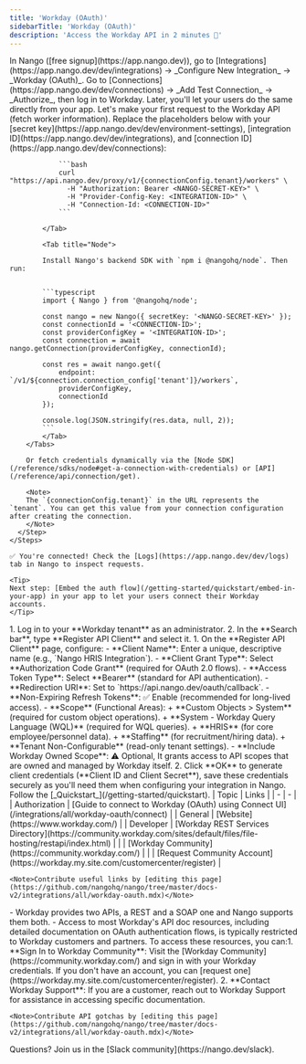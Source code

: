 ```yaml
---
title: 'Workday (OAuth)'
sidebarTitle: 'Workday (OAuth)'
description: 'Access the Workday API in 2 minutes 💨'
---
```


<Tabs>
  <Tab title="🚀 Quickstart">
    <Steps>
      <Step title="Create an integration">
        In Nango ([free signup](https://app.nango.dev)), go to [Integrations](https://app.nango.dev/dev/integrations) -> _Configure New Integration_ -> _Workday (OAuth)_.
      </Step>
      <Step title="Authorize Workday">
        Go to [Connections](https://app.nango.dev/dev/connections) -> _Add Test Connection_ -> _Authorize_, then log in to Workday. Later, you'll let your users do the same directly from your app.
      </Step>
      <Step title="Call the Workday API">
        Let's make your first request to the Workday API (fetch worker information). Replace the placeholders below with your [secret key](https://app.nango.dev/dev/environment-settings), [integration ID](https://app.nango.dev/dev/integrations), and [connection ID](https://app.nango.dev/dev/connections):
        <Tabs>
            <Tab title="cURL">

                ```bash
                curl "https://api.nango.dev/proxy/v1/{connectionConfig.tenant}/workers" \
                  -H "Authorization: Bearer <NANGO-SECRET-KEY>" \
                  -H "Provider-Config-Key: <INTEGRATION-ID>" \
                  -H "Connection-Id: <CONNECTION-ID>"
                ```

            </Tab>

            <Tab title="Node">

            Install Nango's backend SDK with `npm i @nangohq/node`. Then run:


            ```typescript
            import { Nango } from '@nangohq/node';

            const nango = new Nango({ secretKey: '<NANGO-SECRET-KEY>' });
            const connectionId = '<CONNECTION-ID>';
            const providerConfigKey = '<INTEGRATION-ID>';
            const connection = await nango.getConnection(providerConfigKey, connectionId);

            const res = await nango.get({
                endpoint: `/v1/${connection.connection_config['tenant']}/workers`,
                providerConfigKey,
                connectionId
            });

            console.log(JSON.stringify(res.data, null, 2));
            ```
            </Tab>
        </Tabs>

        Or fetch credentials dynamically via the [Node SDK](/reference/sdks/node#get-a-connection-with-credentials) or [API](/reference/api/connection/get).

        <Note>
        The `{connectionConfig.tenant}` in the URL represents the `tenant`. You can get this value from your connection configuration after creating the connection.
        </Note>
      </Step>
    </Steps>

    ✅ You're connected! Check the [Logs](https://app.nango.dev/dev/logs) tab in Nango to inspect requests.

    <Tip>
    Next step: [Embed the auth flow](/getting-started/quickstart/embed-in-your-app) in your app to let your users connect their Workday accounts.
    </Tip>
  </Tab>
  <Tab title="🧑‍💻 OAuth app setup">
   <Steps>
  <Step title="Access the Workday API Client Registration">
    1. Log in to your **Workday tenant** as an administrator.
    2. In the **Search bar**, type **Register API Client** and select it.
  </Step>
  <Step title="Create OAuth 2.0 credentials">
      1. On the **Register API Client** page, configure:
        - **Client Name**: Enter a unique, descriptive name (e.g., `Nango HRIS Integration`).
        - **Client Grant Type**: Select **Authorization Code Grant** (required for OAuth 2.0 flows).
        - **Access Token Type**: Select **Bearer** (standard for API authentication).
        - **Redirection URI**: Set to `https://api.nango.dev/oauth/callback`.
        - **Non-Expiring Refresh Tokens**: ✅ Enable (recommended for long-lived access).
        - **Scope** (Functional Areas):
          + **Custom Objects > System** (required for custom object operations).
          + **System - Workday Query Language (WQL)** (required for WQL queries).
          + **HRIS** (for core employee/personnel data).
          + **Staffing** (for recruitment/hiring data).
          + **Tenant Non-Configurable** (read-only tenant settings).
        - **Include Workday Owned Scope**: ⚠️ Optional, It grants access to API scopes that are owned and managed by Workday itself.
    2. Click **OK** to generate client credentials (**Client ID and Client Secret**), save these credentials securely as you'll need them when configuring your integration in Nango.
  </Step>
  <Step title="Next">
    Follow the [_Quickstart_](/getting-started/quickstart).
  </Step>
</Steps>
  </Tab>
  <Tab title="🔗 Useful links">
    | Topic | Links |
    | - | - |
    | Authorization | [Guide to connect to Workday (OAuth) using Connect UI](/integrations/all/workday-oauth/connect) |
    | General | [Website](https://www.workday.com/) |
    | Developer | [Workday REST Services Directory](https://community.workday.com/sites/default/files/file-hosting/restapi/index.html) |
    | | [Workday Community](https://community.workday.com/) |
    | | [Request Community Account](https://workday.my.site.com/customercenter/register) |

    <Note>Contribute useful links by [editing this page](https://github.com/nangohq/nango/tree/master/docs-v2/integrations/all/workday-oauth.mdx)</Note>
  </Tab>
  <Tab title="🚨 API gotchas">
    - Workday provides two APIs, a REST and a SOAP one and Nango supports them both.
    - Access to most Workday's API doc resources, including detailed documentation on OAuth authentication flows, is typically restricted to Workday customers and partners. To access these resources, you can:​
    1. **Sign In to Workday Community**: Visit the [Workday Community](https://community.workday.com/) and sign in with your Workday credentials. If you don't have an account, you can [request one](https://workday.my.site.com/customercenter/register).
    2. **Contact Workday Support**: If you are a customer, reach out to Workday Support for assistance in accessing specific documentation.

    <Note>Contribute API gotchas by [editing this page](https://github.com/nangohq/nango/tree/master/docs-v2/integrations/all/workday-oauth.mdx)</Note>
  </Tab>
</Tabs>

<Info>
    Questions? Join us in the [Slack community](https://nango.dev/slack).
</Info>